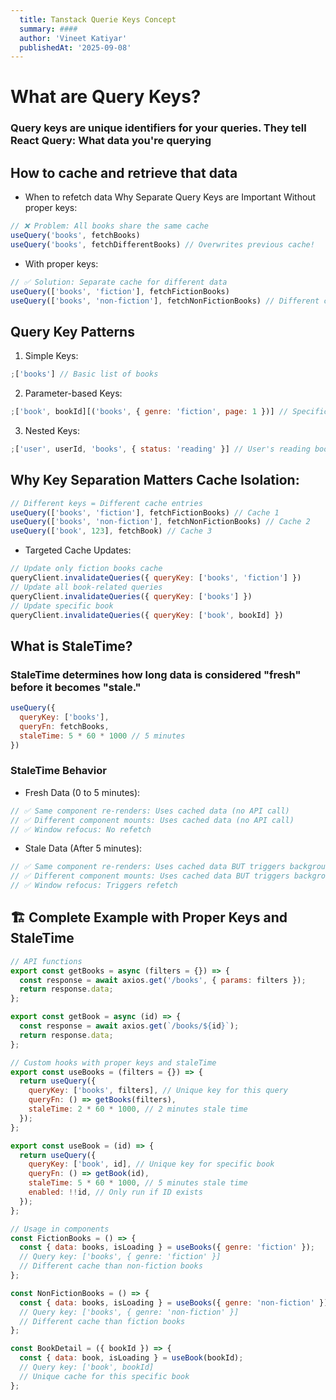 ```yaml
---
  title: Tanstack Querie Keys Concept
  summary: ####
  author: 'Vineet Katiyar'
  publishedAt: '2025-09-08'
---
```


# What are Query Keys?

### Query keys are unique identifiers for your queries. They tell React Query: What data you're querying

## How to cache and retrieve that data

- When to refetch data Why Separate Query Keys are Important Without proper
  keys:

```jsx
// ❌ Problem: All books share the same cache
useQuery('books', fetchBooks)
useQuery('books', fetchDifferentBooks) // Overwrites previous cache!
```

- With proper keys:

```jsx
// ✅ Solution: Separate cache for different data
useQuery(['books', 'fiction'], fetchFictionBooks)
useQuery(['books', 'non-fiction'], fetchNonFictionBooks) // Different cache!
```

## Query Key Patterns

1. Simple Keys:

```js
;['books'] // Basic list of books
```

2. Parameter-based Keys:

```js
;['book', bookId][('books', { genre: 'fiction', page: 1 })] // Specific book by ID // Filtered list
```

3. Nested Keys:

```js
;['user', userId, 'books', { status: 'reading' }] // User's reading books
```

## Why Key Separation Matters Cache Isolation:

```js
// Different keys = Different cache entries
useQuery(['books', 'fiction'], fetchFictionBooks) // Cache 1
useQuery(['books', 'non-fiction'], fetchNonFictionBooks) // Cache 2
useQuery(['book', 123], fetchBook) // Cache 3
```

- Targeted Cache Updates:

```js
// Update only fiction books cache
queryClient.invalidateQueries({ queryKey: ['books', 'fiction'] })
// Update all book-related queries
queryClient.invalidateQueries({ queryKey: ['books'] })
// Update specific book
queryClient.invalidateQueries({ queryKey: ['book', bookId] })
```

## What is StaleTime?

### StaleTime determines how long data is considered "fresh" before it becomes "stale."

```js
useQuery({
  queryKey: ['books'],
  queryFn: fetchBooks,
  staleTime: 5 * 60 * 1000 // 5 minutes
})
```

### StaleTime Behavior

- Fresh Data (0 to 5 minutes):

```js
// ✅ Same component re-renders: Uses cached data (no API call)
// ✅ Different component mounts: Uses cached data (no API call)
// ✅ Window refocus: No refetch
```

- Stale Data (After 5 minutes):
```js
// ✅ Same component re-renders: Uses cached data BUT triggers background refetch
// ✅ Different component mounts: Uses cached data BUT triggers background refetch
// ✅ Window refocus: Triggers refetch
```

## 🏗️ Complete Example with Proper Keys and StaleTime
```jsx
// API functions
export const getBooks = async (filters = {}) => {
  const response = await axios.get('/books', { params: filters });
  return response.data;
};

export const getBook = async (id) => {
  const response = await axios.get(`/books/${id}`);
  return response.data;
};

// Custom hooks with proper keys and staleTime
export const useBooks = (filters = {}) => {
  return useQuery({
    queryKey: ['books', filters], // Unique key for this query
    queryFn: () => getBooks(filters),
    staleTime: 2 * 60 * 1000, // 2 minutes stale time
  });
};

export const useBook = (id) => {
  return useQuery({
    queryKey: ['book', id], // Unique key for specific book
    queryFn: () => getBook(id),
    staleTime: 5 * 60 * 1000, // 5 minutes stale time
    enabled: !!id, // Only run if ID exists
  });
};

// Usage in components
const FictionBooks = () => {
  const { data: books, isLoading } = useBooks({ genre: 'fiction' });
  // Query key: ['books', { genre: 'fiction' }]
  // Different cache than non-fiction books
};

const NonFictionBooks = () => {
  const { data: books, isLoading } = useBooks({ genre: 'non-fiction' });
  // Query key: ['books', { genre: 'non-fiction' }]
  // Different cache than fiction books
};

const BookDetail = ({ bookId }) => {
  const { data: book, isLoading } = useBook(bookId);
  // Query key: ['book', bookId]
  // Unique cache for this specific book
};
```
